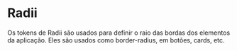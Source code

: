
<Meta title="Tokens/Radii"/>

# Radii

Os tokens de Radii são usados para definir o raio das bordas dos elementos da aplicação.
Eles são usados como border-radius, em botões, cards, etc.

<TokensGrid tokens={radii} />